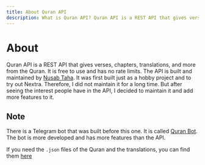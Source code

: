 ```yaml
---
title: About Quran API
description: What is Quran API? Quran API is a REST API that gives verses, chapters, translations, and more from the Quran. It is free to use and has no rate limits.
---
```


# About

Quran API is a REST API that gives verses, chapters, translations, and more from the Quran. It is free to use and has no rate limits. The API is built and maintained by [Nusab Taha](https://nusab19.pages.dev).
It was first built just as a hobby project and to try out Nextra. Therefore, I did not maintain it for a long time. But after seeing the interest people have in the API, I decided to maintain it and add more features to it.

## Note

There is a Telegram bot that was built before this one. It is called [Quran Bot](https://t.me/AlFurqanRobot). The bot is more developed and has more features than the API. 

If you need the `.json` files of the Quran and the translations, you can find them [here](https://github.com/The-Quran-Project/The-Quran-Bot/tree/main/bot/Data)
